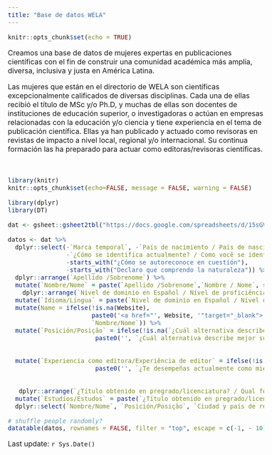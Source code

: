 ```yaml
---
title: "Base de datos WELA"
---
```


<style type="text/css">
  body{
  font-size: 12pt;
}
</style>


```r
knitr::opts_chunk$set(echo = TRUE)
```

Creamos una base de datos de mujeres expertas en publicaciones científicas con el fin de 
construir una comunidad académica más amplia, diversa, inclusiva y justa en América Latina.

Las mujeres que están en el directorio de WELA son científicas excepcionalmente calificados de diversas disciplinas. Cada una de ellas recibió el título de MSc y/o Ph.D, y muchas de ellas son docentes de instituciones de educación superior, o investigadoras o actúan en empresas relacionadas con la educación y/o ciencia y tiene experiencia en el tema de publicación científica. Ellas ya han publicado y actuado como revisoras en revistas de impacto a nivel local, regional y/o internacional. Su continua formación las ha preparado para actuar como editoras/revisoras científicas.



<br>

```r
library(knitr)
knitr::opts_chunk$set(echo=FALSE, message = FALSE, warning = FALSE)
```

```r
library(dplyr)
library(DT)
```


```r

dat <- gsheet::gsheet2tbl("https://docs.google.com/spreadsheets/d/15sGVstF9ei0qbSUcvLeM0Ao_QmG1hnn8VvKiZgPHo6w/edit?usp=sharing") 

datos <- dat %>%
  dplyr::select(-`Marca temporal`, -`País de nacimiento / País de nascimento`,
                -`¿Cómo se identifica actualmente? / Como você se identifica atualmente?`,
                -starts_with("¿Cómo se autoreconoce en cuestión"),
                -starts_with("Declaro que comprendo la naturaleza")) %>%  
  dplyr::arrange(`Apellido /Sobrenome`) %>%
  mutate(`Nombre/Nome` = paste(`Apellido /Sobrenome`,`Nombre / Nome`, sep = " ")) %>%
    dplyr::arrange(`Nivel de dominio en Español / Nível de proficiência em Espanhol`) %>%
  mutate(`Idioma/Língua` = paste(`Nivel de dominio en Español / Nível de proficiência em Espanhol`, `Nivel de dominio en Portugués / Nível de proficiência em Português`, `Nivel de dominio en Inglés / Nível de proficiência em Inglês`, sep = " ")) %>%
  mutate(Name = ifelse(!is.na(Website), 
                       paste0('<a href="', Website, '"target="_blank">', `Nombre/Nome`, '</a>'),
                       `Nombre/Nome`)) %>%
  mutate(`Posición/Posição` = ifelse(!is.na(`¿Cuál alternativa describe mejor su cargo actual? / Qual alternativa descreve melhor sua posição atual?`), 
                        paste0('', `¿Cuál alternativa describe mejor su cargo actual? / Qual alternativa descreve melhor sua posição atual?`))) %>%
  
  
  mutate(`Experiencia como editora/Experiência de editor` = ifelse(!is.na(`¿Te desempeñas actualmente como miembro del cuerpo editorial de alguna publicación científica? / Atualmente você trabalha como membro do conselho editorial de uma publicação científica?`), 
                        paste0('', `¿Te desempeñas actualmente como miembro del cuerpo editorial de alguna publicación científica? / Atualmente você trabalha como membro do conselho editorial de uma publicação científica?`)))%>%
  
  
   dplyr::arrange(`¿Título obtenido en pregrado/licenciatura? / Qual foi o titulo obtido na graduação/ licenciatura?`) %>%
  mutate(`Estudios/Estudos` = paste(`¿Título obtenido en pregrado/licenciatura? / Qual foi o titulo obtido na graduação/ licenciatura?`,`¿Título obtenido en la Maestría? / Qual foi o titulo obtido no Mestrado?`, `¿Título obtenido en el doctorado? / Qual foi o titulo obtido no Doutorado?`, sep = ", ")) %>%
  dplyr::select(`Nombre/Nome`, `Posición/Posição`, `Ciudad y país de residencia actual / Cidade e pais de residência atual`,`Estudios/Estudos`, `Área de trabajo / Área de trabalho`,`Universidad/Institución/Organización/Universidade/ Instituição/Organização actual`,`Idioma/Língua`, `E-mail`, Twitter, `Palabras clave / Palavras-chave`, `Experiencia como editora/Experiência de editor`) 

```


```r

# shuffle people randomly?
datatable(datos, rownames = FALSE, filter = "top", escape = c(-1, - 10))

```

Last update: `r Sys.Date()`

